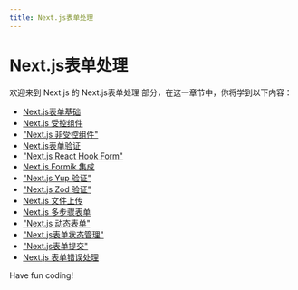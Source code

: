 ```yaml
---
title: Next.js表单处理
---
```


# Next.js表单处理

欢迎来到 Next.js 的 Next.js表单处理 部分，在这一章节中，你将学到以下内容：

- [Next.js表单基础](./0-nextjs-form-basics.mdx)
- [Next.js 受控组件](./1-nextjs-controlled-components.mdx)
- ["Next.js 非受控组件"](./2-nextjs-uncontrolled-components.mdx)
- [Next.js表单验证](./3-nextjs-form-validation.mdx)
- ["Next.js React Hook Form"](./4-nextjs-react-hook-form.mdx)
- [Next.js Formik 集成](./5-nextjs-formik-integration.mdx)
- ["Next.js Yup 验证"](./6-nextjs-yup-verification.mdx)
- ["Next.js Zod 验证"](./7-nextjs-zod-validation.mdx)
- [Next.js 文件上传](./8-nextjs-file-upload.mdx)
- [Next.js 多步骤表单](./9-nextjs-multi-step-form.mdx)
- ["Next.js 动态表单"](./10-nextjs-dynamic-form.mdx)
- ["Next.js表单状态管理"](./11-nextjs-form-state-management.mdx)
- ["Next.js表单提交"](./12-nextjs-form-submission.mdx)
- [Next.js 表单错误处理](./13-nextjs-form-error-handling.mdx)

Have fun coding!